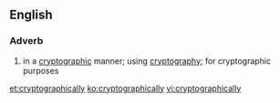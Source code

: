 ==English==

===Adverb===
{{en-adv|-}}

# in a [[cryptographic]] manner; using [[cryptography]]; for cryptographic purposes

[[et:cryptographically]]
[[ko:cryptographically]]
[[vi:cryptographically]]